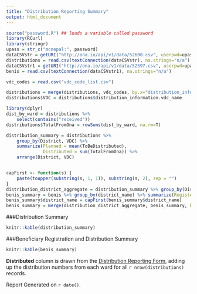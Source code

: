 ```yaml
---
title: "Distribution Reporting Summary"
output: html_document
---
```




```r
source("password.R") ## loads a variable called password
library(RCurl)
library(stringr)
upass = str_c("mcnepal:", password)
dataCSVstr = getURI("http://ona.io/api/v1/data/52600.csv", userpwd=upass, httpauth = 1L)
distributions = read.csv(textConnection(dataCSVstr), na.strings="n/a")
dataCSVstr1 = getURI("http://ona.io/api/v1/data/52597.csv", userpwd=upass, httpauth = 1L)
benis = read.csv(textConnection(dataCSVstr1), na.strings="n/a")
```

```r
vdc_codes = read.csv("vdc_code_list.csv")

distributions = merge(distributions, vdc_codes, by.x="distribution_information.vdc_name", by.y="VDC", all.x=TRUE, all.y=FALSE)
distributions$VDC = distributions$distribution_information.vdc_name

library(dplyr)
dist_by_ward = distributions %>% 
    select(contains("received"))
distributions$TotalFromOna = rowSums(dist_by_ward, na.rm=T)

distribution_summary = distributions %>% 
    group_by(District, VDC) %>%
    summarize(Planned = mean(ToBeDistributed),
              Distributed = sum(TotalFromOna)) %>%
    arrange(District, VDC)


capFirst <- function(s) {
    paste(toupper(substring(s, 1, 1)), substring(s, 2), sep = "")
}
distribution_district_aggregate = distribution_summary %>% group_by(District) %>% summarize(Planned = sum(Planned), Distributed = sum(Distributed))
benis_summary = benis %>% group_by(district_name) %>% summarize(Registered = length(district_name))
benis_summary$district_name = capFirst(benis_summary$district_name)
benis_summary = merge(distribution_district_aggregate, benis_summary, by.x = "District", by.y = "district_name", all = TRUE)
```

###Distribution Summary
```r
knitr::kable(distribution_summary)
```

###Beneficiary Registration and Distribution Summary
```r
knitr::kable(benis_summary)
```

**Distributed** column is drawn from the [Distribution Reporting Form](https://beta.ona.io/mcnepal/4384/52600), adding up the distribution numbers from each ward for all `r nrow(distributions)` records.

Report Generated on `r date()`. 
